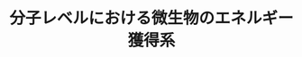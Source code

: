 ﻿---
title: "分子レベルにおける微生物のエネルギー獲得系"
category: "生命理工学院"
vol: 14
interviewee: "山中・福森 "
url: ""
tags: ["分子","生物","エネルギー","微生物"]
pdf: "14-4.pdf"
career: ""
pdfurl: "14-4/14-4.pdf"
preface: ""
---
